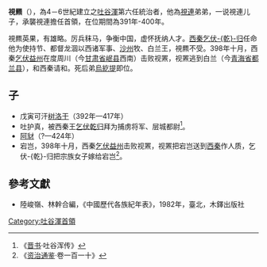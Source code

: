 '''視羆'''（{{bd|367年||400年||}}），為4－6世紀建立之[[吐谷渾|吐谷渾]]第六任統治者，他為[[視連|視連]]弟弟，一说視連儿子，承襲視連擔任首領，在位期間為391年-400年。

視羆英果，有雄略。厉兵秣马，争衡中国，虚怀抚纳人才。[[西秦|西秦]][[乞伏乾归|乞伏-{乾}-归]]任命他为使持节、都督龙涸以西诸军事、[[沙州|沙州]]牧、白兰王，視羆不受。398年十月，西秦[[乞伏益州|乞伏益州]]在度周川（今[[甘肃省|甘肃省]][[岷县|岷县]]西南）击败视罴，视罴逃到白兰（今[[青海省|青海省]][[都兰县|都兰县]]），和西秦请和。死后弟[[烏紇提|烏紇提]]即位。
==子==
* 戊寅可汗[[树洛干|树洛干]]（392年—417年）
* 吐护真，被西秦王[[乞伏乾归|乞伏乾归]]拜为捕虏将军、层城都尉<ref>《[[晋书|晋书]]·吐谷浑传》</ref>。
* [[阿豺|阿豺]]（?—424年）
* 宕岂，398年十月，西秦[[乞伏益州|乞伏益州]]击败视罴，视罴把宕岂送到[[西秦|西秦]]作人质，乞伏-{乾}-归把宗族女子嫁给宕岂<ref>《[[资治通鉴|资治通鉴]]·卷一百一十》</ref>。

==參考文獻==
*陸峻嶺、林幹合編，《中國歷代各族紀年表》，1982年，臺北，木鐸出版社
{{start box}}
{{s-before|[[視連|視連]]}}
{{s-title|[[吐谷渾|吐谷渾]]首領|在位期間391年-400年}}
{{s-after|[[烏紇提|烏紇提]]}}
{{end box}}

[[Category:吐谷渾首領|Category:吐谷渾首領]]